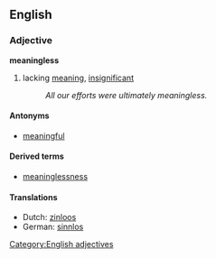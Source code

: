 ==English==
===Adjective===
'''meaningless'''
#lacking [[meaning]], [[insignificant]]
#:''All our efforts were ultimately meaningless.''

====Antonyms====
*[[meaningful]]

====Derived terms====
*[[meaninglessness]]

====Translations====
*Dutch: [[zinloos]]
*German: [[sinnlos]]

[[Category:English adjectives]]